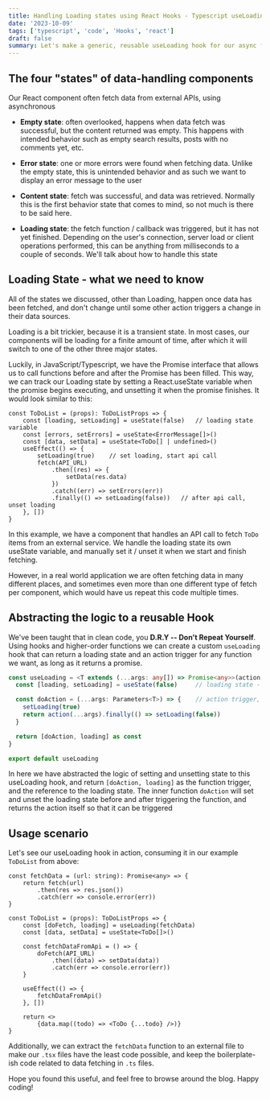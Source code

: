 ```yaml
---
title: Handling Loading states using React Hooks - Typescript useLoading
date: '2023-10-09'
tags: ['typescript', 'code', 'Hooks', 'react']
draft: false
summary: Let's make a generic, reusable useLoading hook for our async functions
---
```


## The four "states" of data-handling components

Our React component often fetch data from external APIs, using asynchronous

- **Empty state**: often overlooked, happens when data fetch was successful,
  but the content returned was empty. This happens with intended behavior
  such as empty search results, posts with no comments yet, etc.

- **Error state**: one or more errors were found when fetching data. Unlike the empty state,
  this is unintended behavior and as such we want to display an error message to the user

- **Content state**: fetch was successful, and data was retrieved. Normally this is the first
  behavior state that comes to mind, so not much is there to be said here.

- **Loading state**: the fetch function / callback was triggered, but it has not yet finished.
  Depending on the user's connection, server load or client operations performed, this can be
  anything from milliseconds to a couple of seconds. We'll talk about how to handle this state

## Loading State - what we need to know

All of the states we discussed, other than Loading, happen once data has been
fetched, and don't change until some other action triggers a change in their data
sources.

Loading is a bit trickier, because it is a transient state. In most cases, our
components will be loading for a finite amount of time, after which it will switch
to one of the other three major states.

Luckily, in JavaScript/Typescript, we have the Promise interface that allows us to
call functions before and after the Promise has been filled. This way, we can track
our Loading state by setting a React.useState variable when the promise begins executing,
and unsetting it when the promise finishes. It would look similar to this:

```ts:ToDoList.tsx
const ToDoList = (props): ToDoListProps => {
    const [loading, setLoading] = useState(false)   // loading state variable
    const [errors, setErrors] = useState<ErrorMessage[]>()
    const [data, setData] = useState<ToDo[] | undefined>()
    useEffect(() => {
        setLoading(true)    // set loading, start api call
        fetch(API_URL)
            .then((res) => {
                setData(res.data)
            })
            .catch((err) => setErrors(err))
            .finally(() => setLoading(false))   // after api call, unset loading
    }, [])
}
```

In this example, we have a component that handles an API call to fetch `ToDo` items
from an external service. We handle the loading state its own useState variable, and
manually set it / unset it when we start and finish fetching.

However, in a real world application we are often fetching data in many different places,
and sometimes even more than one different type of fetch per component, which would have us
repeat this code multiple times.

## Abstracting the logic to a reusable Hook

We've been taught that in clean code, you **D.R.Y -- Don't Repeat Yourself**. Using hooks and
higher-order functions we can create a custom `useLoading` hook that can return a loading
state and an action trigger for any function we want, as long as it returns a promise.

```ts:useLoading.ts
const useLoading = <T extends (...args: any[]) => Promise<any>>(action: T) => {
  const [loading, setLoading] = useState(false)     // loading state - returned by function

  const doAction = (...args: Parameters<T>) => {    // action trigger, returned as well
    setLoading(true)
    return action(...args).finally(() => setLoading(false))
  }

  return [doAction, loading] as const
}

export default useLoading
```

In here we have abstracted the logic of setting and unsetting state to this useLoading hook,
and return `[doAction, loading]` as the function trigger, and the reference to the loading
state. The inner function `doAction` will set and unset the loading state before and after
triggering the function, and returns the action itself so that it can be triggered

## Usage scenario

Let's see our useLoading hook in action, consuming it in our example `ToDoList` from above:

```ts:ToDoList.tsx
const fetchData = (url: string): Promise<any> => {
    return fetch(url)
        .then(res => res.json())
        .catch(err => console.error(err))
}

const ToDoList = (props): ToDoListProps => {
    const [doFetch, loading] = useLoading(fetchData)
    const [data, setData] = useState<ToDo[]>()

    const fetchDataFromApi = () => {
        doFetch(API_URL)
            .then((data) => setData(data))
            .catch(err => console.error(err))
    }

    useEffect(() => {
        fetchDataFromApi()
    }, [])

    return <>
        {data.map((todo) => <ToDo {...todo} />)}
}
```

Additionally, we can extract the `fetchData` function to an external file to make our `.tsx`
files have the least code possible, and keep the boilerplate-ish code related to data fetching
in `.ts` files.

Hope you found this useful, and feel free to browse around the blog. Happy coding!
